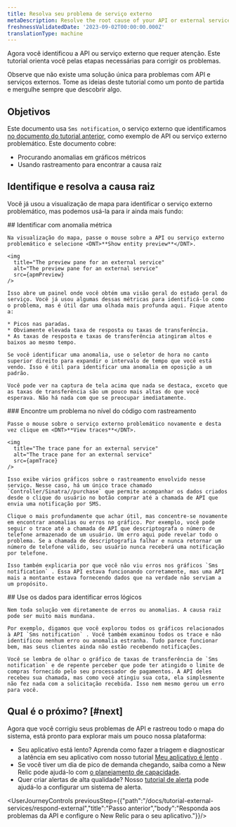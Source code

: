 ```yaml
---
title: Resolva seu problema de serviço externo
metaDescription: Resolve the root cause of your API or external service problems
freshnessValidatedDate: '2023-09-02T00:00:00.000Z'
translationType: machine
---
```




Agora você identificou a API ou serviço externo que requer atenção. Este tutorial orienta você pelas etapas necessárias para corrigir os problemas.

Observe que não existe uma solução única para problemas com API e serviços externos. Tome as ideias deste tutorial como um ponto de partida e mergulhe sempre que descobrir algo.

## Objetivos

Este documento usa `Sms notification`, o serviço externo que identificamos [no documento do tutorial anterior](/docs/tutorial-external-services/respond-external), como exemplo de API ou serviço externo problemático. Este documento cobre:

* Procurando anomalias em gráficos métricos
* Usando rastreamento para encontrar a causa raiz

## Identifique e resolva a causa raiz

Você já usou a visualização de mapa para identificar o serviço externo problemático, mas podemos usá-la para ir ainda mais fundo:

<Steps>
  <Step>
    ## Identificar com anomalia métrica

    Na visualização do mapa, passe o mouse sobre a API ou serviço externo problemático e selecione <DNT>**Show entity preview**</DNT>.

    <img
      title="The preview pane for an external service"
      alt="The preview pane for an external service"
      src={apmPreview}
    />

    Isso abre um painel onde você obtém uma visão geral do estado geral do serviço. Você já usou algumas dessas métricas para identificá-lo como o problema, mas é útil dar uma olhada mais profunda aqui. Fique atento a:

    * Picos nas paradas.
    * Obviamente elevada taxa de resposta ou taxas de transferência.
    * As taxas de resposta e taxas de transferência atingiram altos e baixos ao mesmo tempo.

    Se você identificar uma anomalia, use o seletor de hora no canto superior direito para expandir o intervalo de tempo que você está vendo. Isso é útil para identificar uma anomalia em oposição a um padrão.

    Você pode ver na captura de tela acima que nada se destaca, exceto que as taxas de transferência são um pouco mais altas do que você esperava. Não há nada com que se preocupar imediatamente.
  </Step>

  <Step>
    ### Encontre um problema no nível do código com rastreamento

    Passe o mouse sobre o serviço externo problemático novamente e desta vez clique em <DNT>**View traces**</DNT>.

    <img
      title="The trace pane for an external service"
      alt="The trace pane for an external service"
      src={apmTrace}
    />

    Isso exibe vários gráficos sobre o rastreamento envolvido nesse serviço. Nesse caso, há um único trace chamado `Controller/Sinatra//purchase` que permite acompanhar os dados criados desde o clique do usuário no botão comprar até a chamada de API que envia uma notificação por SMS.

    Clique o mais profundamente que achar útil, mas concentre-se novamente em encontrar anomalias ou erros no gráfico. Por exemplo, você pode seguir o trace até a chamada de API que descriptografa o número de telefone armazenado de um usuário. Um erro aqui pode revelar todo o problema. Se a chamada de descriptografia falhar e nunca retornar um número de telefone válido, seu usuário nunca receberá uma notificação por telefone.

    Isso também explicaria por que você não viu erros nos gráficos `Sms notification` . Essa API estava funcionando corretamente, mas uma API mais a montante estava fornecendo dados que na verdade não serviam a um propósito.
  </Step>

  <Step>
    ## Use os dados para identificar erros lógicos

    Nem toda solução vem diretamente de erros ou anomalias. A causa raiz pode ser muito mais mundana.

    Por exemplo, digamos que você explorou todos os gráficos relacionados à API `Sms notification` . Você também examinou todos os trace e não identificou nenhum erro ou anomalia estranha. Tudo parece funcionar bem, mas seus clientes ainda não estão recebendo notificações.

    Você se lembra de olhar o gráfico de taxas de transferência de `Sms notification` e de repente perceber que pode ter atingido o limite de compras fornecido pelo seu processador de pagamentos. A API deles recebeu sua chamada, mas como você atingiu sua cota, ela simplesmente não fez nada com a solicitação recebida. Isso nem mesmo gerou um erro para você.
  </Step>
</Steps>

## Qual é o próximo? [#next]

Agora que você corrigiu seus problemas de API e rastreou todo o mapa do sistema, está pronto para explorar mais um pouco nossa plataforma:

* Seu aplicativo está lento? Aprenda como fazer a triagem e diagnosticar a latência em seu aplicativo com nosso tutorial [Meu aplicativo é lento](/docs/tutorial-app-slow/root-causes) .
* Se você tiver um dia de pico de demanda chegando, saiba como a New Relic pode ajudá-lo com [o planejamento de capacidade](/docs/tutorial-peak-demand/get-started).
* Quer criar alertas de alta qualidade? Nosso [tutorial de alerta](/docs/tutorial-create-alerts/create-new-relic-alerts/) pode ajudá-lo a configurar um sistema de alerta.

<UserJourneyControls previousStep={{"path":"/docs/tutorial-external-services/respond-external","title":"Passo anterior","body":"Responda aos problemas da API e configure o New Relic para o seu aplicativo."}}/>